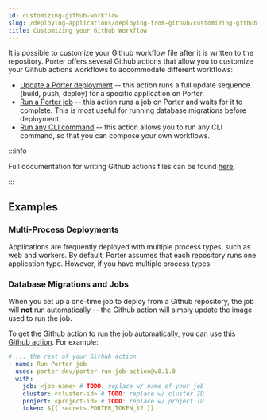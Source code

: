 ```yaml
---
id: customizing-github-workflow
slug: /deploying-applications/deploying-from-github/customizing-github-workflow
title: Customizing your Github Workflow
---
```


It is possible to customize your Github workflow file after it is written to the repository. Porter offers several Github actions that allow you to customize your Github actions workflows to accommodate different workflows:

- [Update a Porter deployment](https://github.com/marketplace/actions/update-porter-app) -- this action runs a full update sequence (build, push, deploy) for a specific application on Porter.
- [Run a Porter job](https://github.com/marketplace/actions/run-porter-job) -- this action runs a job on Porter and waits for it to complete. This is most useful for running database migrations before deployment.
- [Run any CLI command](https://github.com/marketplace/actions/run-porter-cli) -- this action allows you to run any CLI command, so that you can compose your own workflows.

:::info

Full documentation for writing Github actions files can be found [here](https://docs.github.com/en/actions/learn-github-actions/workflow-syntax-for-github-actions).

:::

## Examples

### Multi-Process Deployments

Applications are frequently deployed with multiple process types, such as web and workers. By default, Porter assumes that each repository runs one application type. However, if you have multiple process types

### Database Migrations and Jobs

When you set up a one-time job to deploy from a Github repository, the job will **not** run automatically -- the Github action will simply update the image used to run the job.

To get the Github action to run the job automatically, you can use [this Github action](https://github.com/porter-dev/porter-run-job-action). For example:

```yaml
# ... the rest of your Github action
- name: Run Porter job
  uses: porter-dev/porter-run-job-action@v0.1.0
  with:
    job: <job-name> # TODO: replace w/ name of your job
    cluster: <cluster-id> # TODO: replace w/ cluster ID
    project: <project-id> # TODO: replace w/ project ID
    token: ${{ secrets.PORTER_TOKEN_12 }}
```

<!--
## Build-Time Environment Variables

## Running Tests

## Speeding up Docker Builds

## Single-Builds
-->
